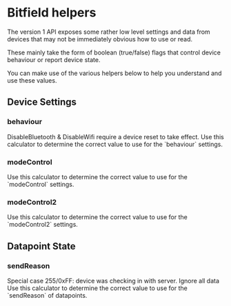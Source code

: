 
# Bitfield helpers

The version 1 API exposes some rather low level settings and data from devices that may not be immediately obvious how to use or read.

These mainly take the form of boolean (true/false) flags that control device behaviour or report device state.

You can make use of the various helpers below to help you understand and use these values.

## Device Settings

### behaviour

<Callout type="warning" emoji="⚠️">
  DisableBluetooth & DisableWifi require a device reset to take effect.
</Callout>

<Callout emoji="🧮">
  Use this calculator to determine the correct value to use for the `behaviour` settings.
  <Behaviour />
</Callout>

### modeControl

<Callout emoji="🧮">
  Use this calculator to determine the correct value to use for the `modeControl` settings.
  <ModeControl />
</Callout>

### modeControl2

<Callout emoji="🧮">
  Use this calculator to determine the correct value to use for the `modeControl2` settings.
  <ModeControl2 />
</Callout>

## Datapoint State

### sendReason

<Callout type="warning" emoji="⚠️">
  Special case 255/0xFF: device was checking in with server. Ignore all data
</Callout>

<Callout emoji="🧮">
  Use this calculator to determine the correct value to use for the `sendReason` of datapoints.
  <SendReason />
</Callout>
